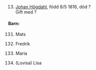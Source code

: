 \newpage
\renewcommand\partcontent{PETTERSON 1816 - ?}

\hypertarget{13}{}

\

13. [Johan Högdahl](#1), född 8/5 1816, död ?  
    Gift med ?

#### Barn:

131. Mats

132. Fredrik

133. Maria

134. (Lovisa) Lisa
